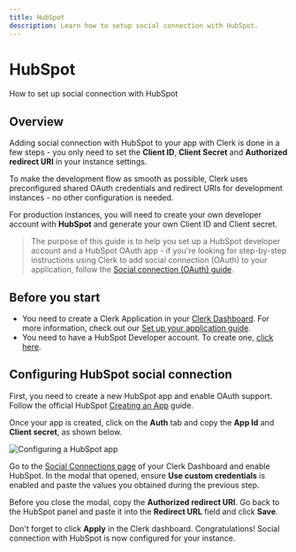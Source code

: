 ---
title: HubSpot
description: Learn how to setup social connection with HubSpot.
---

# HubSpot

How to set up social connection with HubSpot

## Overview

Adding social connection with HubSpot to your app with Clerk is done in a few steps - you only need to set the **Client ID**, **Client Secret** and **Authorized redirect URI** in your instance settings.

To make the development flow as smooth as possible, Clerk uses  preconfigured shared OAuth credentials and redirect URIs for development instances - no other configuration is needed.

For production instances, you will need to create your own developer account with **HubSpot** and generate your own Client ID and Client secret.

> The purpose of this guide is to help you set up a HubSpot developer account and a HubSpot OAuth app - if you're looking for step-by-step instructions using Clerk to add social connection (OAuth) to your  application, follow the [Social connection (OAuth) guide](/docs/authentication/social-connections/oauth).

## Before you start

- You need to create a Clerk Application in your [Clerk Dashboard](https://dashboard.clerk.dev/). For more information, check out our [Set up your application guide](/docs/quickstarts/setup-clerk).
- You need to have a HubSpot Developer account. To create one, [click here](https://app.hubspot.com/signup/developers/step/existing-user?_ga=2.145169076.1430980384.1628431607-741498900.1628431607).

## Configuring HubSpot social connection

First, you need to create a new HubSpot app and enable OAuth support. Follow the official HubSpot [Creating an App](https://developers.hubspot.com/docs/api/creating-an-app) guide.

Once your app is created, click on the **Auth** tab and copy the **App Id** and **Client secret**, as shown below.

![Configuring a HubSpot app](/docs/images/authentication-providers/hubspot/02d8bf249b4a6debe85e66ea53b5f88817acdba0-1489x995.png)

Go to the [Social Connections page](https://dashboard.clerk.dev/last-active?path=authentication/social) of your Clerk Dashboard and enable HubSpot. In the modal that opened, ensure **Use custom credentials** is enabled and paste the values you obtained during the previous step.

Before you close the modal, copy the **Authorized redirect URI**. Go back to the HubSpot panel and paste it into the **Redirect URL** field and click **Save**.

Don't forget to click **Apply** in the Clerk dashboard. Congratulations! Social connection with HubSpot is now configured for your instance.
